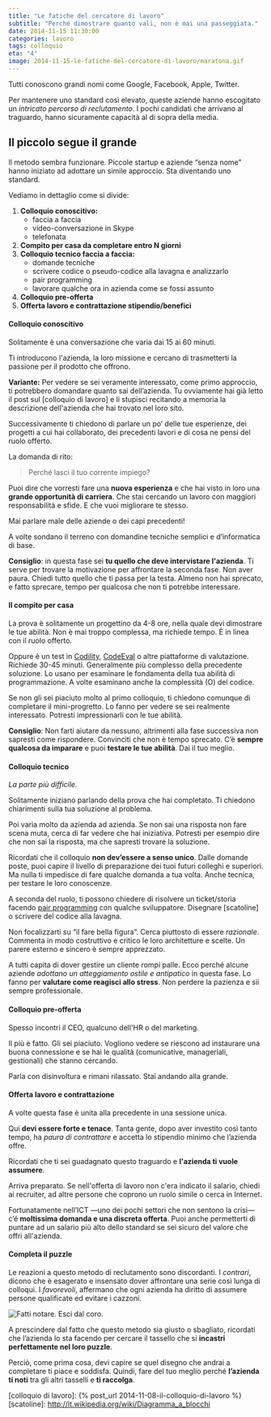 ```yaml
---
title: "Le fatiche del cercatore di lavoro"
subtitle: "Perché dimostrare quanto vali, non è mai una passeggiata."
date: 2014-11-15 11:30:00
categories: lavoro
tags: colloquio
eta: "4"
image: 2014-11-15-le-fatiche-del-cercatore-di-lavoro/maratona.gif
---
```


Tutti conoscono grandi nomi come Google, Facebook, Apple, Twitter.

Per mantenere uno standard così elevato, queste aziende hanno escogitato un _intricato percorso di reclutamento_. I pochi candidati che arrivano al traguardo, hanno sicuramente capacità al di sopra della media.

## Il piccolo segue il grande

Il metodo sembra funzionare. Piccole startup e aziende “senza nome” hanno iniziato ad adottare un simile approccio. Sta diventando uno standard.

Vediamo in dettaglio come si divide:

1. **Colloquio conoscitivo:**
   - faccia a faccia
   - video-conversazione in Skype
   - telefonata
2. **Compito per casa da completare entro N giorni**
3. **Colloquio tecnico faccia a faccia:**
   - domande tecniche
   - scrivere codice o pseudo-codice alla lavagna e analizzarlo
   - pair programming
   - lavorare qualche ora in azienda come se fossi assunto
4. **Colloquio pre-offerta**
5. **Offerta lavoro e contrattazione stipendio/benefici**

#### Colloquio conoscitivo

Solitamente è una conversazione che varia dai 15 ai 60 minuti.

Ti introducono l'azienda, la loro missione e cercano di trasmetterti la passione per il prodotto che offrono.

**Variante:** Per vedere se sei veramente interessato, come primo approccio, ti potrebbero domandare quanto sai dell’azienda. Tu ovviamente hai già letto il post sul [colloquio di lavoro] e li stupisci recitando a memoria la descrizione dell'azienda che hai trovato nel loro sito.

Successivamente ti chiedono di parlare un po’ delle tue esperienze, dei progetti a cui hai collaborato, dei precedenti lavori e di cosa ne pensi del ruolo offerto.

La domanda di rito:

> Perché lasci il tuo corrente impiego?

Puoi dire che vorresti fare una **nuova esperienza** e che hai visto in loro una **grande opportunità di carriera**. Che stai cercando un lavoro con maggiori responsabilità e sfide. E che vuoi migliorare te stesso.

Mai parlare male delle aziende o dei capi precedenti!

A volte sondano il terreno con domandine tecniche semplici e d’informatica di base.

**Consiglio**: in questa fase sei **tu quello che deve intervistare l'azienda**. Ti serve per trovare la motivazione per affrontare la seconda fase. Non aver paura. Chiedi tutto quello che ti passa per la testa. Almeno non hai sprecato, e fatto sprecare, tempo per qualcosa che non ti potrebbe interessare.

#### Il compito per casa

La prova è solitamente un progettino da 4-8 ore, nella quale devi dimostrare le tue abilità. Non è mai troppo complessa, ma richiede tempo. È in linea con il ruolo offerto.

Oppure è un test in [Codility], [CodeEval] o altre piattaforme di valutazione. Richiede 30-45 minuti. Generalmente più complesso della precedente soluzione. Lo usano per esaminare le fondamenta della tua abilità di programmazione. A volte esaminano anche la complessità (O) del codice.

Se non gli sei piaciuto molto al primo colloquio, ti chiedono comunque di completare il mini-progretto. Lo fanno per vedere se sei realmente interessato. Potresti impressionarli con le tue abilità.

**Consiglio**: Non farti aiutare da nessuno, altrimenti alla fase successiva non sapresti come rispondere.
Convinciti che non è tempo sprecato. C’è **sempre qualcosa da imparare** e puoi **testare le tue abilità**. Dai il tuo meglio.

#### Colloquio tecnico

_La parte più difficile._

Solitamente iniziano parlando della prova che hai completato. Ti chiedono chiarimenti sulla tua soluzione al problema.

Poi varia molto da azienda ad azienda. Se non sai una risposta non fare scena muta, cerca di far vedere che hai iniziativa. Potresti per esempio dire che non sai la risposta, ma che sapresti trovare la soluzione.

Ricordati che il colloquio **non dev’essere a senso unico**. Dalle domande poste, puoi capire il livello di preparazione dei tuoi futuri colleghi e superiori. Ma nulla ti impedisce di fare qualche domanda a tua volta. Anche tecnica, per testare le loro conoscenze.

A seconda del ruolo, ti possono chiedere di risolvere un ticket/storia facendo [pair programming] con qualche sviluppatore.
Disegnare [scatoline] o scrivere del codice alla lavagna.

Non focalizzarti su “il fare bella figura”.
Cerca piuttosto di essere _razionale_. Commenta in modo costruttivo e critico le loro architetture e scelte.
Un parere esterno e sincero è sempre apprezzato.

A tutti capita di dover gestire un cliente rompi palle. Ecco perché alcune aziende _adottano un atteggiamento ostile e antipatico_ in questa fase. Lo fanno per **valutare come reagisci allo stress**. Non perdere la pazienza e sii sempre professionale.

#### Colloquio pre-offerta

Spesso incontri il CEO, qualcuno dell'HR o del marketing.

Il più è fatto. Gli sei piaciuto. Vogliono vedere se riescono ad instaurare una buona connessione e se hai le qualità (comunicative, manageriali, gestionali) che stanno cercando.

Parla con disinvoltura e rimani rilassato. Stai andando alla grande.

#### Offerta lavoro e contrattazione

A volte questa fase è unita alla precedente in una sessione unica.

Qui **devi essere forte e tenace**. Tanta gente, dopo aver investito così tanto tempo, ha _paura di contrattare_ e accetta lo stipendio minimo che l’azienda offre.

Ricordati che ti sei guadagnato questo traguardo e **l'azienda ti vuole assumere**.

Arriva preparato. Se nell'offerta di lavoro non c'era indicato il salario, chiedi ai recruiter, ad altre persone che coprono un ruolo simile o cerca in Internet.

Fortunatamente nell’ICT &mdash;uno dei pochi settori che non sentono la crisi&mdash; c’é **moltissima domanda e una discreta offerta**. Puoi anche permetterti di puntare ad un salario più alto dello standard se sei sicuro del valore che offri all'azienda.

#### Completa il puzzle

Le reazioni a questo metodo di reclutamento sono discordanti. I _contrari_, dicono che è esagerato e insensato dover affrontare una serie così lunga di colloqui. I _favorevoli_, affermano che ogni azienda ha diritto di assumere persone qualificate ed evitare i cazzoni.

![Fatti notare. Esci dal coro.](/assets/article_images/2014-11-15-le-fatiche-del-cercatore-di-lavoro/puzzle.jpg)

A prescindere dal fatto che questo metodo sia giusto o sbagliato, ricordati che l’azienda lo sta facendo per cercare il tassello che si **incastri perfettamente nel loro puzzle**.

Perciò, come prima cosa, devi capire se quel disegno che andrai a completare ti piace e soddisfa. Quindi, fare del tuo meglio perché **l’azienda ti noti** tra gli altri tasselli e **ti raccolga**.

[codility]: https://codility.com
[codeeval]: https://www.codeeval.com/
[pair programming]: http://it.wikipedia.org/wiki/Pair_programming

[colloquio di lavoro]: {% post_url 2014-11-08-il-colloquio-di-lavoro %}
[scatoline]: http://it.wikipedia.org/wiki/Diagramma_a_blocchi
